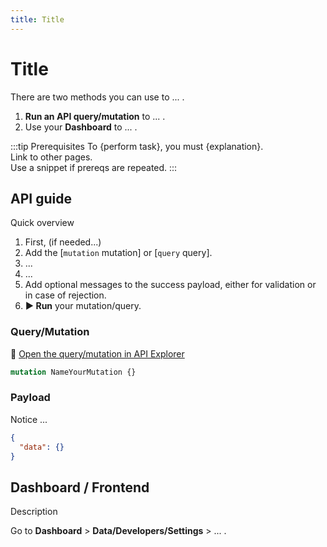 ```yaml
---
title: Title
---
```


# Title

There are two methods you can use to ... .

1. **Run an API query/mutation** to ... .
1. Use your **Dashboard** to ... .

:::tip Prerequisites
To {perform task}, you must {explanation}.  
Link to other pages.  
Use a snippet if prereqs are repeated.
:::

## API guide

Quick overview

1. First, (if needed...)
1. Add the [`mutation` mutation] or [`query` query].
1. ...
1. ...
1. Add optional messages to the success payload, either for validation or in case of rejection.
1. **▶ Run** your mutation/query.

### Query/Mutation

🔎 [Open the query/mutation in API Explorer](https://explorer.swan.io/)

```graphql {4-5,19-20} showLineNumbers
mutation NameYourMutation {}
```

### Payload

Notice ...

```json {6-7} showLineNumbers
{
  "data": {}
}
```

## Dashboard / Frontend

Description

Go to **Dashboard** > **Data/Developers/Settings** > ... .